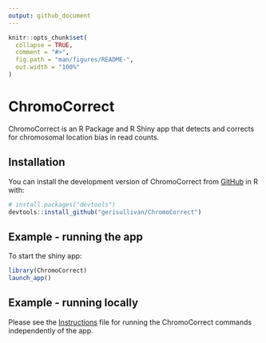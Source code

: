 ```yaml
---
output: github_document
---
```


<!-- README.md is generated from README.Rmd. Please edit this file -->

```r
knitr::opts_chunk$set(
  collapse = TRUE,
  comment = "#>",
  fig.path = "man/figures/README-",
  out.width = "100%"
)
```

# ChromoCorrect

<!-- badges: start -->
<!-- badges: end -->

ChromoCorrect is an R Package and R Shiny app that detects and corrects for chromosomal location bias in read counts.

## Installation

You can install the development version of ChromoCorrect from [GitHub](https://github.com/) in R with:

``` r
# install.packages("devtools")
devtools::install_github("gerisullivan/ChromoCorrect")
```

## Example - running the app

To start the shiny app:

```r
library(ChromoCorrect)
launch_app()
```

## Example - running locally

Please see the [Instructions](https:://github.com/gerisullivan/ChromoCorrect/inst/Instructions.md) file for running the ChromoCorrect commands independently of the app.
